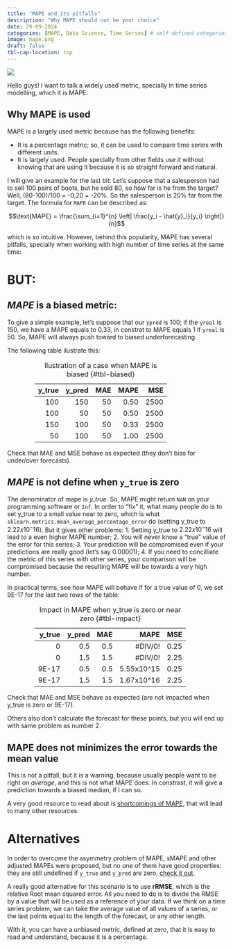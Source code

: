 ```yaml
---
title: "MAPE and its pitfalls"
description: "Why MAPE should not be your choice"
date: 29-09-2024
categories: [MAPE, Data Science, Time Series] # self-defined categories
image: mape.png
draft: false
tbl-cap-location: top
---
```


:::{.cell}
![](mape.png){fig-align="center"}
:::


Hello guys!
I want to talk a widely used metric, specially in time series modelling, which it is MAPE.

## Why MAPE is used

MAPE is a largely used metric because has the following benefits:

+ It is a percentage metric; so, it can be used to compare time series with different units. 
+ It is largely used. People specially from other fields use it without knowing that are using it because it is so straight forward and natural.

I will give an example for the last bit: Let's suppose that a salesperson had to sell 100 pairs of boots, but he sold 80, so how far is he from the target? Well, (80-100)/100 = -0,20 = -20%. So the salesperson is 20% far from the target. The formula for `MAPE` can be described as:

$$\text{MAPE} = \frac{\sum_{i=1}^{n} \left| \frac{y_i - \hat{y}_i}{y_i} \right|}{n}$$

which is so intuitive. However, behind this popularity, MAPE has several pitfalls, specially when working with high number of time series at the same time:

# BUT: 

## *MAPE* is a biased metric: 
  
To give a simple example, let's suppose that our `ypred` is 100; if the `yreal` is 150, we have a MAPE equals to 0.33, in constrat to MAPE equals 1 if `yreal` is 50. So, MAPE will always push toward to biased underforecasting.

The following table ilustrate this:

<div style="width: 75%; margin: auto;">

| y_true | y_pred | MAE | MAPE | MSE  |
|-------:|-------:|----:|-----:|-----:|
| 100    | 150    | 50  | 0.50 | 2500 |
| 100    | 50     | 50  | 0.50 | 2500 |
| 150    | 100    | 50  | 0.33 | 2500 |
| 50     | 100    | 50  | 1.00 | 2500 |

: Ilustration of a case when MAPE is biased {#tbl-biased}

</div>

Check that MAE and MSE behave as expected (they don't bias for under/over forecasts).

## *MAPE* is not define when `y_true` is zero

The denominator of mape is *y_true*. So, MAPE might return `NaN` on your programming software or `Inf`. In order to "fix" it, what many people do is to set y_true to a small value near to zero, which is what `sklearn.metrics.mean_average_percentage_error` do (setting y_true to $2.22x10^-16$). But it gives other problems: 
    1. Setting y_true to $2.22x10^-16$ will lead to a even higher MAPE number;
    2. You will never know a "true" value of the error for this series;
    3. Your prediction will be compromised even if your predictions are really good (let's say 0.00001); 
    4. If you need to concilliate the metric of this series with other series, your comparison will be compromised because the resulting MAPE will be towards a very high number.

In practical terms, see how MAPE will behave if for a true value of 0, we set 9E-17 for the last two rows of the table:

<div style="width: 75%; margin: auto;">

| y_true | y_pred | MAE | MAPE       | MSE  |
|-------:|-------:|----:|-----------:|-----:|
| 0      | 0.5    | 0.5 | #DIV/0!    | 0.25 |
| 0      | 1.5    | 1.5 | #DIV/0!    | 2.25 |
| 9E-17  | 0.5    | 0.5 | 5.55x10^15 | 0.25 |
| 9E-17  | 1.5    | 1.5 | 1.67x10^16 | 2.25 |

: Impact in MAPE when y_true is zero or near zero {#tbl-impact}

</div>

Check that MAE and MSE behave as expected (are not impacted when y_true is zero or 9E-17).

Others also don't calculate the forecast for these points, but you will end up with same problem as number 2.


## MAPE does not minimizes the error towards the mean value

This is not a pitfall, but it is a warning, because usually people want to be right on *average*, and this is not what MAPE does. In constrast, it will give a prediction towards a biased median, if I can so. 


A very good resource to read about is [shortcomings of MAPE](https://stats.stackexchange.com/questions/299712/what-are-the-shortcomings-of-the-mean-absolute-percentage-error-mape), that will lead to many other resources.

# Alternatives

In order to overcome the asymmetry problem of MAPE, sMAPE and other adjusted MAPEs were proposed, but no one of them have good properties: they are still undefined if `y_true` and `y_pred` are zero, [check it out](https://robjhyndman.com/hyndsight/smape/). 

A really good alternative for this scenario is to use **rRMSE**, which is the relative Root mean squared error. All you need to do is to divide the RMSE by a value that will be used as a reference of your data. If we think on a time series problem, we can take the average value of all values of a series, or the last points equal to the length of the forecast, or any other length.

With it, you can have a unbiased metric, defined at zero, that it is easy to read and understand, because it is a percentage.


